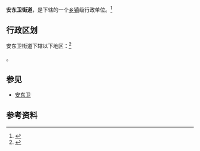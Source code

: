 {{中国乡级行政区|37/11/03/002/000}}

'''安东卫街道'''，是{{PRC admin/fullname|37/11/03/002/000|3}}下辖的一个[[乡镇|乡镇]]级行政单位。<ref>{{PRC admin/ref sgc|{{PRC admin/parent|37/11/03/002/000}}}}</ref>

== 行政区划 ==

安东卫街道下辖以下地区：<ref>{{PRC admin/ref sgc|37/11/03/002/000}}</ref>

{{PRC admin/children|37/11/03/002/000}}。

== 参见 ==
*[[安东卫城|安东卫]]

== 参考资料 ==

{{reflist}}

{{行政区划小作品}}
{{PRC admin/navcat|37/11/03/002/000}}